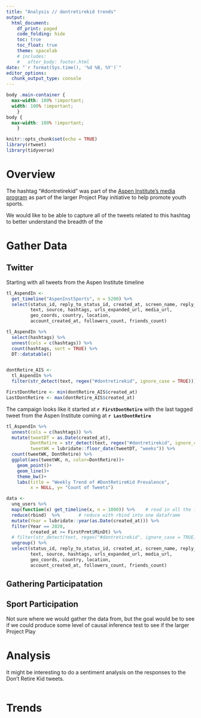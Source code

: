 ```yaml
---
title: "Analysis // dontretirekid trends"
output:
  html_document:
    df_print: paged
    code_folding: hide
    toc: true
    toc_float: true
    theme: spacelab
    # includes:
    #   after_body: footer.html
date: "`r format(Sys.time(), '%d %B, %Y')`"
editor_options: 
  chunk_output_type: console
---
```


```css
body .main-container {
  max-width: 100% !important;
  width: 100% !important;
    }
body {
  max-width: 100% !important;
    }
```

```r
knitr::opts_chunk$set(echo = TRUE)
library(rtweet)
library(tidyverse)
```

# Overview
The hashtag "#dontretirekid" was part of the [Aspen Institute's media program](https://www.aspenprojectplay.org/dont-retire-kid) as part of the larger Project Play initiative to help promote youth sports.

We would like to be able to capture all of the tweets related to this hashtag to better understand the breadth of the 


# Gather Data

## Twitter

Starting with all tweets from the Aspen Institute timeline
```r

tl_AspendIn <- 
  get_timeline("AspenInstSports", n = 5200) %>% 
  select(status_id, reply_to_status_id, created_at, screen_name, reply_to_screen_name, mentions_screen_name,
         text, source, hashtags, urls_expanded_url, media_url,
         geo_coords, country, location,
         account_created_at, followers_count, friends_count)

tl_AspendIn %>% 
  select(hashtags) %>% 
  unnest(cols = c(hashtags)) %>% 
  count(hashtags, sort = TRUE) %>% 
  DT::datatable()


dontRetire_AIS <- 
  tl_AspendIn %>% 
  filter(str_detect(text, regex("#dontretirekid", ignore_case = TRUE)))

FirstDontRetire <- min(dontRetire_AIS$created_at)
LastDontRetire <- max(dontRetire_AIS$created_at)


```


The campaign looks like it started at __`r FirstDontRetire`__ with the last tagged tweet from the Aspen Institute coming at __`r LastDontRetire`__

```r
tl_AspendIn %>% 
  unnest(cols = c(hashtags)) %>% 
  mutate(tweetDT = as.Date(created_at),
         DontRetire = str_detect(text, regex("#dontretirekid", ignore_case = TRUE)),
         tweetWK = lubridate::floor_date(tweetDT, "weeks")) %>% 
  count(tweetWK, DontRetire) %>% 
  ggplot(aes(tweetWK, n, color=DontRetire))+
    geom_point()+
    geom_line()+
    theme_bw()+
    labs(title = "Weekly Trend of #DontRetireKid Prevalence",
         x = NULL, y= "Count of Tweets")
```


```r
data <- 
  unq_users %>%
  map(function(x) get_timeline(x, n = 1000)) %>%    # read in all the files individually
  reduce(rbind)  %>%       # reduce with rbind into one dataframe
  mutate(Year = lubridate::year(as.Date(created_at))) %>% 
  filter(Year == 2020,
         created_at >= FirstPrmt$MinDt) %>% 
  # filter(str_detect(text, regex("#dontretirekid", ignore_case = TRUE)))
  ungroup() %>% 
  select(status_id, reply_to_status_id, created_at, screen_name, reply_to_screen_name, mentions_screen_name,
         text, source, hashtags, urls_expanded_url, media_url,
         geo_coords, country, location,
         account_created_at, followers_count, friends_count)

```

## Gathering Participatation 




## Sport Participation

Not sure where we would gather the data from, but the goal would be to see if we could produce some level of causal inference test to see if the larger Project Play 


# Analysis

It might be interesting to do a sentiment analysis on the responses to the Don't Retire Kid tweets. 
```r

```



# Trends










